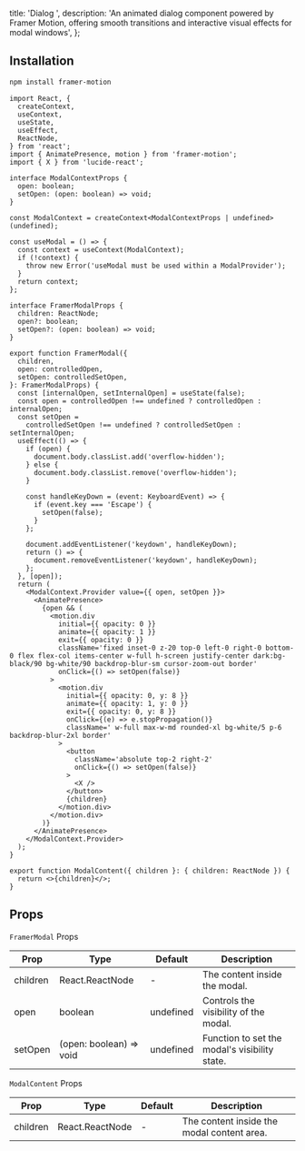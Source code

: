   title: 'Dialog ',
  description:
    'An animated dialog component powered by Framer Motion, offering smooth transitions and interactive visual effects for modal windows',
};

<ComponentCodePreview name='dialog-card-linear' hasReTrigger responsive />

## Installation

```bash
npm install framer-motion
```

```tsx modal.tsx
import React, {
  createContext,
  useContext,
  useState,
  useEffect,
  ReactNode,
} from 'react';
import { AnimatePresence, motion } from 'framer-motion';
import { X } from 'lucide-react';

interface ModalContextProps {
  open: boolean;
  setOpen: (open: boolean) => void;
}

const ModalContext = createContext<ModalContextProps | undefined>(undefined);

const useModal = () => {
  const context = useContext(ModalContext);
  if (!context) {
    throw new Error('useModal must be used within a ModalProvider');
  }
  return context;
};

interface FramerModalProps {
  children: ReactNode;
  open?: boolean;
  setOpen?: (open: boolean) => void;
}

export function FramerModal({
  children,
  open: controlledOpen,
  setOpen: controlledSetOpen,
}: FramerModalProps) {
  const [internalOpen, setInternalOpen] = useState(false);
  const open = controlledOpen !== undefined ? controlledOpen : internalOpen;
  const setOpen =
    controlledSetOpen !== undefined ? controlledSetOpen : setInternalOpen;
  useEffect(() => {
    if (open) {
      document.body.classList.add('overflow-hidden');
    } else {
      document.body.classList.remove('overflow-hidden');
    }

    const handleKeyDown = (event: KeyboardEvent) => {
      if (event.key === 'Escape') {
        setOpen(false);
      }
    };

    document.addEventListener('keydown', handleKeyDown);
    return () => {
      document.removeEventListener('keydown', handleKeyDown);
    };
  }, [open]);
  return (
    <ModalContext.Provider value={{ open, setOpen }}>
      <AnimatePresence>
        {open && (
          <motion.div
            initial={{ opacity: 0 }}
            animate={{ opacity: 1 }}
            exit={{ opacity: 0 }}
            className='fixed inset-0 z-20 top-0 left-0 right-0 bottom-0 flex flex-col items-center w-full h-screen justify-center dark:bg-black/90 bg-white/90 backdrop-blur-sm cursor-zoom-out border'
            onClick={() => setOpen(false)}
          >
            <motion.div
              initial={{ opacity: 0, y: 8 }}
              animate={{ opacity: 1, y: 0 }}
              exit={{ opacity: 0, y: 8 }}
              onClick={(e) => e.stopPropagation()}
              className=' w-full max-w-md rounded-xl bg-white/5 p-6 backdrop-blur-2xl border'
            >
              <button
                className='absolute top-2 right-2'
                onClick={() => setOpen(false)}
              >
                <X />
              </button>
              {children}
            </motion.div>
          </motion.div>
        )}
      </AnimatePresence>
    </ModalContext.Provider>
  );
}

export function ModalContent({ children }: { children: ReactNode }) {
  return <>{children}</>;
}
```

## Props

`FramerModal` Props

| Prop     | Type                    | Default   | Description                                   |
| -------- | ----------------------- | --------- | --------------------------------------------- |
| children | React.ReactNode         | -         | The content inside the modal.                 |
| open     | boolean                 | undefined | Controls the visibility of the modal.         |
| setOpen  | (open: boolean) => void | undefined | Function to set the modal's visibility state. |

`ModalContent` Props

| Prop     | Type            | Default | Description                                |
| -------- | --------------- | ------- | ------------------------------------------ |
| children | React.ReactNode | -       | The content inside the modal content area. |
